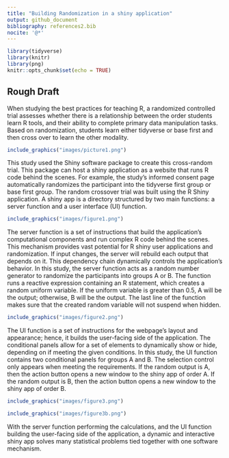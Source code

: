 ```yaml
---
title: "Building Randomization in a shiny application"
output: github_document
bibliography: references2.bib
nocite: '@*'
---
```


```r
library(tidyverse)
library(knitr)
library(png)
knitr::opts_chunk$set(echo = TRUE)
```

## Rough Draft

  When studying the best practices for teaching R, a randomized controlled trial assesses whether there is a relationship between the order students learn R tools, and their ability to complete primary data manipulation tasks. Based on randomization, students learn either tidyverse or base first and then cross over to learn the other modality. 
  
```r
include_graphics("images/picture1.png")
```
  
  
  This study used the Shiny software package to create this cross-random trial. This package can host a shiny application as a website that runs R code behind the scenes. For example, the study's informed consent page automatically randomizes the participant into the tidyverse first group or base first group. The random crossover trial was built using the R Shiny application. A shiny app is a directory structured by two main functions: a server function and a user interface (UI) function.

```r
include_graphics("images/figure1.png")

```
  
  The server function is a set of instructions that build the application's computational components and run complex R code behind the scenes. This mechanism provides vast potential for R shiny user applications and randomization. If input changes, the server will rebuild each output that depends on it. This dependency chain dynamically controls the application's behavior. In this study, the server function acts as a random number generator to randomize the participants into groups A or B. The function runs a reactive expression containing an R statement, which creates a random uniform variable. If the uniform variable is greater than 0.5, A will be the output; otherwise, B will be the output. The last line of the function makes sure that the created random variable will not suspend when hidden. 

```r
include_graphics("images/figure2.png")

```

  The UI function is a set of instructions for the webpage's layout and appearance; hence, it builds the user-facing side of the application. The conditional panels allow for a set of elements to dynamically show or hide, depending on if meeting the given conditions. In this study, the UI function contains two conditional panels for groups A and B. The selection control only appears when meeting the requirements. If the random output is A, then the action button opens a new window to the shiny app of order A. If the random output is B, then the action button opens a new window to the shiny app of order B.

```r
include_graphics("images/figure3.png")

```

```r
include_graphics("images/figure3b.png")

```


  With the server function performing the calculations, and the UI function building the user-facing side of the application, a dynamic and interactive shiny app solves many statistical problems tied together with one software mechanism.
